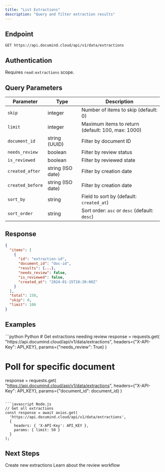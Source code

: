 ```yaml
---
title: "List Extractions"
description: "Query and filter extraction results"
---
```


## Endpoint

```
GET https://api.documind.cloud/api/v1/data/extractions
```

## Authentication

Requires `read:extractions` scope.

## Query Parameters

| Parameter | Type | Description |
|-----------|------|-------------|
| `skip` | integer | Number of items to skip (default: 0) |
| `limit` | integer | Maximum items to return (default: 100, max: 1000) |
| `document_id` | string (UUID) | Filter by document ID |
| `needs_review` | boolean | Filter by review status |
| `is_reviewed` | boolean | Filter by reviewed state |
| `created_after` | string (ISO date) | Filter by creation date |
| `created_before` | string (ISO date) | Filter by creation date |
| `sort_by` | string | Field to sort by (default: `created_at`) |
| `sort_order` | string | Sort order: `asc` or `desc` (default: `desc`) |

## Response

```json
{
  "items": [
    {
      "id": "extraction-id",
      "document_id": "doc-id",
      "results": {...},
      "needs_review": false,
      "is_reviewed": false,
      "created_at": "2024-01-15T10:30:00Z"
    }
  ],
  "total": 150,
  "skip": 0,
  "limit": 100
}
```

## Examples

<CodeGroup>
```python Python
# Get extractions needing review
response = requests.get(
    "https://api.documind.cloud/api/v1/data/extractions",
    headers={"X-API-Key": API_KEY},
    params={"needs_review": True}
)

# Poll for specific document
response = requests.get(
    "https://api.documind.cloud/api/v1/data/extractions",
    headers={"X-API-Key": API_KEY},
    params={"document_id": document_id}
)
```

```javascript Node.js
// Get all extractions
const response = await axios.get(
  'https://api.documind.cloud/api/v1/data/extractions',
  {
    headers: { 'X-API-Key': API_KEY },
    params: { limit: 50 }
  }
);
```
</CodeGroup>

## Next Steps

<CardGroup cols={2}>
<Card title="Extract Data" icon="brain" href="/api-reference/extract">
  Create new extractions
</Card>

<Card title="Understanding Reviews" icon="book" href="/api/review/understanding-reviews">
  Learn about the review workflow
</Card>
</CardGroup>

